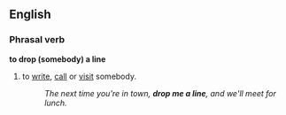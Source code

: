 ==English==
===Phrasal verb===
'''to drop (somebody) a line'''
#{{idiom}} to [[write]], [[call]] or [[visit]] somebody.
#:''The next time you're in town, '''drop me a line''', and we'll meet for lunch.''